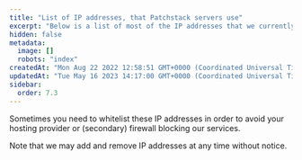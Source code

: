 ```yaml
---
title: "List of IP addresses, that Patchstack servers use"
excerpt: "Below is a list of most of the IP addresses that we currently use."
hidden: false
metadata: 
  image: []
  robots: "index"
createdAt: "Mon Aug 22 2022 12:58:51 GMT+0000 (Coordinated Universal Time)"
updatedAt: "Tue May 16 2023 14:17:00 GMT+0000 (Coordinated Universal Time)"
sidebar:
  order: 7.3
---
```


Sometimes you need to whitelist these IP addresses in order to avoid your hosting provider or (secondary) firewall blocking our services.

Note that we may add and remove IP addresses at any time without notice.
<Ips />
